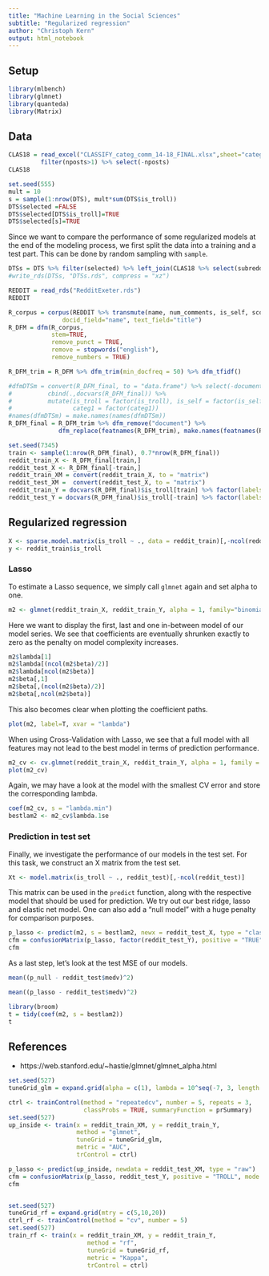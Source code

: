 ```yaml
---
title: "Machine Learning in the Social Sciences"
subtitle: "Regularized regression"
author: "Christoph Kern"
output: html_notebook
---
```


## Setup

```r
library(mlbench)
library(glmnet)
library(quanteda)
library(Matrix)
```

## Data

```r
CLAS18 = read_excel("CLASSIFY_categ_comm_14-18_FINAL.xlsx",sheet="categ_comm_sub_14-18") %>% 
         filter(nposts>1) %>% select(-nposts) 
CLAS18
```


```r
set.seed(555)
mult = 10
s = sample(1:nrow(DTS), mult*sum(DTS$is_troll))
DTS$selected =FALSE
DTS$selected[DTS$is_troll]=TRUE
DTS$selected[s]=TRUE
```

Since we want to compare the performance of some regularized models at the end of the modeling process, we first split the data into a training and a test part. This can be done by random sampling with `sample`.

```r
DTSs = DTS %>% filter(selected) %>% left_join(CLAS18 %>% select(subreddit, categ1))
#write_rds(DTSs, "DTSs.rds", compress = "xz")
```

```r
REDDIT = read_rds("RedditExeter.rds")
REDDIT
```

```r
R_corpus = corpus(REDDIT %>% transmute(name, num_comments, is_self, score, title, hour, is_troll), 
               docid_field="name", text_field="title")
R_DFM = dfm(R_corpus, 
            stem=TRUE, 
            remove_punct = TRUE, 
            remove = stopwords("english"), 
            remove_numbers = TRUE) 

R_DFM_trim = R_DFM %>% dfm_trim(min_docfreq = 50) %>% dfm_tfidf()

#dfmDTSm = convert(R_DFM_final, to = "data.frame") %>% select(-document) %>% 
#          cbind(.,docvars(R_DFM_final)) %>%  
#          mutate(is_troll = factor(is_troll), is_self = factor(is_self),
#                 categ1 = factor(categ1)) 
#names(dfmDTSm) = make.names(names(dfmDTSm))
R_DFM_final = R_DFM_trim %>% dfm_remove("document") %>% 
              dfm_replace(featnames(R_DFM_trim), make.names(featnames(R_DFM_trim)))
```

```r
set.seed(7345)
train <- sample(1:nrow(R_DFM_final), 0.7*nrow(R_DFM_final))
reddit_train_X <- R_DFM_final[train,]
reddit_test_X <- R_DFM_final[-train,]
reddit_train_XM = convert(reddit_train_X, to = "matrix")
reddit_test_XM =  convert(reddit_test_X, to = "matrix")
reddit_train_Y = docvars(R_DFM_final)$is_troll[train] %>% factor(labels = c("not","TROLL"))
reddit_test_Y = docvars(R_DFM_final)$is_troll[-train] %>% factor(labels = c("not","TROLL"))
```

## Regularized regression


```r
X <- sparse.model.matrix(is_troll ~ ., data = reddit_train)[,-ncol(reddit_train)]
y <- reddit_train$is_troll
```

### Lasso

To estimate a Lasso sequence, we simply call `glmnet` again and set alpha to one. 

```r
m2 <- glmnet(reddit_train_X, reddit_train_Y, alpha = 1, family="binomial")
```

Here we want to display the first, last and one in-between model of our model series. We see that coefficients are eventually shrunken exactly to zero as the penalty on model complexity increases.

```r
m2$lambda[1]
m2$lambda[(ncol(m2$beta)/2)]
m2$lambda[ncol(m2$beta)]
m2$beta[,1]
m2$beta[,(ncol(m2$beta)/2)]
m2$beta[,ncol(m2$beta)]
```

This also becomes clear when plotting the coefficient paths.

```r
plot(m2, label=T, xvar = "lambda")
```

When using Cross-Validation with Lasso, we see that a full model with all features may not lead to the best model in terms of prediction performance.

```r
m2_cv <- cv.glmnet(reddit_train_X, reddit_train_Y, alpha = 1, family = "binomial")
plot(m2_cv)
```

Again, we may have a look at the model with the smallest CV error and store the corresponding lambda.

```r
coef(m2_cv, s = "lambda.min")
bestlam2 <- m2_cv$lambda.1se
```


### Prediction in test set

Finally, we investigate the performance of our models in the test set. For this task, we construct an X matrix from the test set.

```r
Xt <- model.matrix(is_troll ~ ., reddit_test)[,-ncol(reddit_test)]
```

This matrix can be used in the `predict` function, along with the respective model that should be used for prediction. We try out our best ridge, lasso and elastic net model. One can also add a "null model" with a huge penalty for comparison purposes.

```r
p_lasso <- predict(m2, s = bestlam2, newx = reddit_test_X, type = "class") %>% factor
cfm = confusionMatrix(p_lasso, factor(reddit_test_Y), positive = "TRUE", mode = "prec_recall")
cfm
```

As a last step, let's look at the test MSE of our models.

```r
mean((p_null - reddit_test$medv)^2)

mean((p_lasso - reddit_test$medv)^2)
```

```r
library(broom)
t = tidy(coef(m2, s = bestlam2))
t
```

## References

* https://web.stanford.edu/~hastie/glmnet/glmnet_alpha.html



```r
set.seed(527)
tuneGrid_glm = expand.grid(alpha = c(1), lambda = 10^seq(-7, 3, length = 20) %>% round(7) )

ctrl <- trainControl(method = "repeatedcv", number = 5, repeats = 3,
                     classProbs = TRUE, summaryFunction = prSummary)
set.seed(527)
up_inside <- train(x = reddit_train_XM, y = reddit_train_Y, 
                   method = "glmnet",
                   tuneGrid = tuneGrid_glm,
                   metric = "AUC",
                   trControl = ctrl)
```


```r
p_lasso <- predict(up_inside, newdata = reddit_test_XM, type = "raw")
cfm = confusionMatrix(p_lasso, reddit_test_Y, positive = "TROLL", mode = "prec_recall")
cfm
```


```r

```


```r
set.seed(527)
tuneGrid_rf = expand.grid(mtry = c(5,10,20))
ctrl_rf <- trainControl(method = "cv", number = 5)
set.seed(527)
train_rf <- train(x = reddit_train_XM, y = reddit_train_Y, 
                      method = "rf",
                      tuneGrid = tuneGrid_rf,
                      metric = "Kappa",
                      trControl = ctrl)
```


